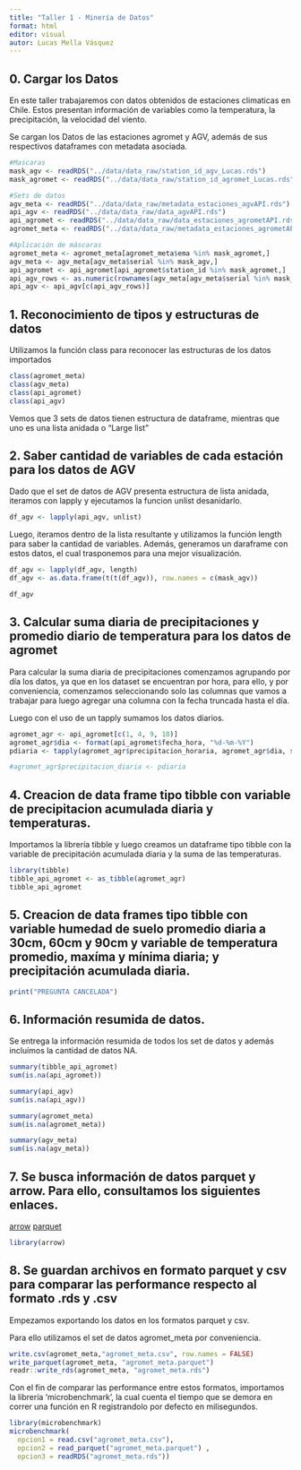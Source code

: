 ```yaml
---
title: "Taller 1 - Minería de Datos"
format: html
editor: visual
autor: Lucas Mella Vásquez
---
```


## 0. Cargar los Datos

En este taller trabajaremos con datos obtenidos de estaciones climaticas en Chile. Estos presentan información de variables como la temperatura, la precipitación, la velocidad del viento.

Se cargan los Datos de las estaciones agromet y AGV, además de sus respectivos dataframes con metadata asociada.

```r
#Mascaras
mask_agv <- readRDS("../data/data_raw/station_id_agv_Lucas.rds")
mask_agromet <- readRDS("../data/data_raw/station_id_agromet_Lucas.rds")

#Sets de datos
agv_meta <- readRDS("../data/data_raw/metadata_estaciones_agvAPI.rds")
api_agv <- readRDS("../data/data_raw/data_agvAPI.rds")
api_agromet <- readRDS("../data/data_raw/data_estaciones_agrometAPI.rds")
agromet_meta <- readRDS("../data/data_raw/metadata_estaciones_agrometAPI.rds")

#Aplicación de máscaras
agromet_meta <- agromet_meta[agromet_meta$ema %in% mask_agromet,]
agv_meta <- agv_meta[agv_meta$serial %in% mask_agv,]
api_agromet <- api_agromet[api_agromet$station_id %in% mask_agromet,]
api_agv_rows <- as.numeric(rownames(agv_meta[agv_meta$serial %in% mask_agv,]))
api_agv <- api_agv[c(api_agv_rows)]
```

## 1. Reconocimiento de tipos y estructuras de datos

Utilizamos la función class para reconocer las estructuras de los datos importados

```r
class(agromet_meta)
class(agv_meta)
class(api_agromet)
class(api_agv)
```

Vemos que 3 sets de datos tienen estructura de dataframe, mientras que uno es una lista anidada o "Large list"

## 2. Saber cantidad de variables de cada estación para los datos de AGV

Dado que el set de datos de AGV presenta estructura de lista anidada, iteramos con lapply y ejecutamos la funcion unlist desanidarlo.

```r
df_agv <- lapply(api_agv, unlist)

```

Luego, iteramos dentro de la lista resultante y utilizamos la función length para saber la cantidad de variables. Además, generamos un daraframe con estos datos, el cual trasponemos para una mejor visualización.

```r
df_agv <- lapply(df_agv, length)
df_agv <- as.data.frame(t(t(df_agv)), row.names = c(mask_agv))

df_agv

```

## 3. Calcular suma diaria de precipitaciones y promedio diario de temperatura para los datos de agromet

Para calcular la suma diaria de precipitaciones comenzamos agrupando por día los datos, ya que en los dataset se encuentran por hora, para ello, y por conveniencia, comenzamos seleccionando solo las columnas que vamos a trabajar para luego agregar una columna con la fecha truncada hasta el día.

Luego con el uso de un tapply sumamos los datos diarios.

```r
agromet_agr <- api_agromet[c(1, 4, 9, 10)]
agromet_agr$dia <- format(api_agromet$fecha_hora, "%d-%m-%Y")
pdiaria <- tapply(agromet_agr$precipitacion_horaria, agromet_agr$dia, sum, na.rm = TRUE)

#agromet_agr$precipitacion_diaria <- pdiaria

```

## 4. Creacion de data frame tipo tibble con variable de precipitacion acumulada diaria y temperaturas.

Importamos la librería tibble y luego creamos un dataframe tipo tibble con la variable de precipitación acumulada diaria y la suma de las temperaturas.

```r
library(tibble)
tibble_api_agromet <- as_tibble(agromet_agr)
tibble_api_agromet

```

## 5. Creacion de data frames tipo tibble con variable humedad de suelo promedio diaria a 30cm, 60cm y 90cm y variable de temperatura promedio, maxíma y mínima diaria; y precipitación acumulada diaria.

```r
print("PREGUNTA CANCELADA")
```

## 6. Información resumida de datos.

Se entrega la información resumida de todos los set de datos y además incluímos la cantidad de datos NA.

```r
summary(tibble_api_agromet)
sum(is.na(api_agromet))

summary(api_agv)
sum(is.na(api_agv))

summary(agromet_meta)
sum(is.na(agromet_meta))

summary(agv_meta)
sum(is.na(agv_meta))
```

## 7. Se busca información de datos parquet y arrow. Para ello, consultamos los siguientes enlaces.

[arrow](https://cran.r-project.org/web/packages/arrow/index.html) [parquet](https://arrow.apache.org/docs/r/reference/write_parquet.html)

```r
library(arrow)
```

## 8. Se guardan archivos en formato parquet y csv para comparar las performance respecto al formato .rds y .csv

Empezamos exportando los datos en los formatos parquet y csv.

Para ello utilizamos el set de datos agromet_meta por conveniencia.

```r
write.csv(agromet_meta,"agromet_meta.csv", row.names = FALSE)
write_parquet(agromet_meta, "agromet_meta.parquet")
readr::write_rds(agromet_meta, "agromet_meta.rds")
```

Con el fin de comparar las performance entre estos formatos, importamos la librería 'microbenchmark', la cual cuenta el tiempo que se demora en correr una función en R registrandolo por defecto en milisegundos.

```r
library(microbenchmark)
microbenchmark(
  opcion1 = read.csv("agromet_meta.csv"),
  opcion2 = read_parquet("agromet_meta.parquet") ,
  opcion3 = readRDS("agromet_meta.rds"))
```
